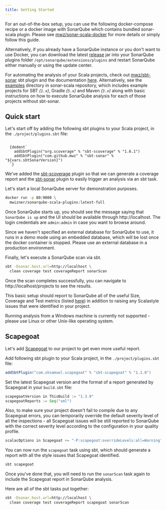 ```yaml
---
title: Getting Started
---
```



For an out-of-the-box setup, you can use the following docker-compose recipe or
a docker image with SonarQube which contains bundled sonar-scala plugin. Please
see [mwz/sonar-scala-docker](https://github.com/mwz/sonar-scala-docker) for more
details or simply follow this guide.

Alternatively, if you already have a SonarQube instance or you don't want to use
Docker, you can download the latest
[release](https://github.com/mwz/sonar-scala/releases) jar into your SonarQube
plugins folder `/opt/sonarqube/extensions/plugins` and restart SonarQube either
manually or using the update center.

For automating the analysis of your Scala projects, check out
[mwz/sbt-sonar](https://github.com/mwz/sbt-sonar) sbt plugin and the
documentation [here](sbt-sonar.mdx). Alternatively, see the
[examples](https://github.com/mwz/sonar-scala/tree/master/examples) directory in
sonar-scala repository, which includes example projects for SBT _(`1.x`)_,
Gradle _(`5.x`)_ and Maven _(`3.x`)_ along with basic instructions on how to
execute SonarQube analysis for each of those projects without sbt-sonar.

## Quick start

Let's start off by adding the following sbt plugins to your Scala project, in
the `./project/plugins.sbt` file:

<code className="language-scala">
  {dedent`
    addSbtPlugin("org.scoverage" % "sbt-scoverage" % "1.6.1")
    addSbtPlugin("com.github.mwz" % "sbt-sonar" % "${vars.sbtSonarVersion}")
  `}
</code>

We've added the [sbt-scoverage](https://github.com/scoverage/sbt-scoverage)
plugin so that we can generate a coverage report and the
[sbt-sonar](sbt-sonar.mdx) plugin to easily trigger an analysis via an sbt task.

Let's start a local SonarQube server for demonstration purposes.

```bash
docker run -p 80:9000 \
  mwizner/sonarqube-scala-plugins:latest-full
```

Once SonarQube starts up, you should see the message saying that
`SonarQube is up` and the UI should be available through http://localhost. The
login credentials are `admin:admin` in case you want to browse around.

<div className="alert alert--warning" role="alert">
  Since we haven't specified an external database for SonarQube to use, it runs
  in a demo mode using an embedded database, which will be lost once the docker
  container is stopped. Please use an external database in a production
  environment.
</div>

Finally, let's execute a SonarQube scan via sbt.

```bash
sbt -Dsonar.host.url=http://localhost \
  clean coverage test coverageReport sonarScan
```

Once the scan completes successfully, you can navigate to
http://localhost/projects to see the results.

This basic setup should report to SonarQube all of the useful Size, Coverage and
Test metrics (listed [here](about/supported-metrics.mdx)) in addition to raising
any Scalastyle issues that were identified in your project.

<div className="alert alert--warning" role="alert">
  Running analysis from a Windows machine is currently not supported - please
  use Linux or other Unix-like operating system.
</div>

## Scapegoat

Let's add [Scapegoat](https://github.com/sksamuel/scapegoat) to our project to
get even more useful report.

Add following sbt plugin to your Scala project, in the `./project/plugins.sbt`
file:

```scala
addSbtPlugin("com.sksamuel.scapegoat" % "sbt-scapegoat" % "1.1.0")
```

Set the latest Scapegoat version and the format of a report generated by
Scapegoat in your `build.sbt` file:

```scala
scapegoatVersion in ThisBuild := "1.3.9"
scapegoatReports := Seq("xml")
```

Also, to make sure your project doesn't fail to compile due to any Scapegoat
errors, you can temporarily override the default severity level of all the
inspections - all Scapegoat issues will be still reported to SonarQube with the
correct severity level according to the configuration in your quality profile.

```scala
scalacOptions in Scapegoat += "-P:scapegoat:overrideLevels:all=Warning"
```

You can now run the `scapegoat` task using sbt, which should generate a report
with all the style issues that Scapegoat identified.

```bash
sbt scapegoat
```

Once you've done that, you will need to run the `sonarScan` task again to
include the Scapegoat report in SonarQube analysis.

Here are all of the sbt tasks put together:

```bash
sbt -Dsonar.host.url=http://localhost \
  clean coverage test coverageReport scapegoat sonarScan
```

<!-- ## Multi-module projects -->
